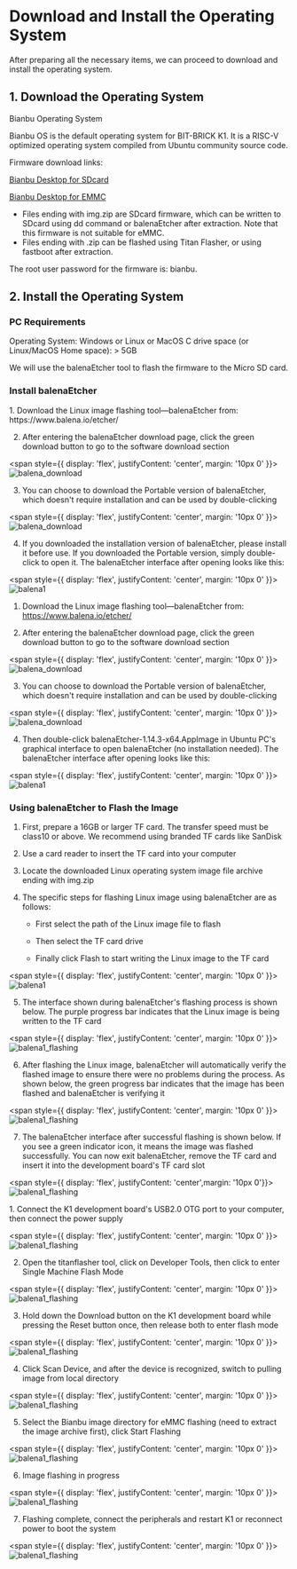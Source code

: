 
# Download and Install the Operating System
After preparing all the necessary items, we can proceed to download and install the operating system.

## 1. Download the Operating System

Bianbu Operating System

Bianbu OS is the default operating system for BIT-BRICK K1. It is a RISC-V optimized operating system compiled from Ubuntu community source code.

Firmware download links:

[Bianbu Desktop for SDcard](https://archive.spacemit.com/image/k1/version/bianbu/v2.1/bianbu-24.04-desktop-k1-v2.1-release-20250124144655.img.zip)
 
[Bianbu Desktop for EMMC](https://archive.spacemit.com/image/k1/version/bianbu/v2.1/bianbu-24.04-desktop-k1-v2.1-release-20250124144655.zip)

- Files ending with img.zip are SDcard firmware, which can be written to SDcard using dd command or balenaEtcher after extraction. Note that this firmware is not suitable for eMMC.
- Files ending with .zip can be flashed using Titan Flasher, or using fastboot after extraction.

The root user password for the firmware is: bianbu.

## 2. Install the Operating System

### PC Requirements
Operating System: Windows or Linux or MacOS
C drive space (or Linux/MacOS Home space): > 5GB

<Tabs>
  <TabItem value="sdcard" label="SDCard" default>
  We will use the balenaEtcher tool to flash the firmware to the Micro SD card.

  ### Install balenaEtcher
<Tabs>
  <TabItem value="apple" label="Windows" default>
    1. Download the Linux image flashing tool—balenaEtcher from:
https://www.balena.io/etcher/

2. After entering the balenaEtcher download page, click the green download button to go to the software download section

<span style={{ 
  display: 'flex', 
  justifyContent: 'center',
  margin: '10px 0'
}}>
![balena_download](/img/k1/getting-started/install/balena_download.png)
</span>

3. You can choose to download the Portable version of balenaEtcher, which doesn't require installation and can be used by double-clicking

<span style={{ 
  display: 'flex', 
  justifyContent: 'center',
  margin: '10px 0'
}}>
![balena_download](/img/k1/getting-started/install/balena_download1.png)
</span>

4. If you downloaded the installation version of balenaEtcher, please install it before use. If you downloaded the Portable version, simply double-click to open it. The balenaEtcher interface after opening looks like this:

<span style={{ 
  display: 'flex', 
  justifyContent: 'center',
  margin: '10px 0'
}}>
![balena1](/img/k1/getting-started/install/balenaEtcher_001.png)
</span>
  </TabItem>
  <TabItem value="orange" label="Linux">
       
1. Download the Linux image flashing tool—balenaEtcher from:
https://www.balena.io/etcher/

2. After entering the balenaEtcher download page, click the green download button to go to the software download section

<span style={{ 
  display: 'flex', 
  justifyContent: 'center',
  margin: '10px 0'
}}>
![balena_download](/img/k1/getting-started/install/balena_download.png)
</span>

3. You can choose to download the Portable version of balenaEtcher, which doesn't require installation and can be used by double-clicking

<span style={{ 
  display: 'flex', 
  justifyContent: 'center',
  margin: '10px 0'
}}>
![balena_download](/img/k1/getting-started/install/balena_download_ubuntu.png)
</span>

4. Then double-click balenaEtcher-1.14.3-x64.AppImage in Ubuntu PC's graphical interface to open balenaEtcher (no installation needed). The balenaEtcher interface after opening looks like this:

<span style={{ 
  display: 'flex', 
  justifyContent: 'center',
  margin: '10px 0'
}}>
![balena1](/img/k1/getting-started/install/balenaEtcher_001.png)
</span>

  </TabItem>
  
</Tabs>

### Using balenaEtcher to Flash the Image
1. First, prepare a 16GB or larger TF card. The transfer speed must be class10 or above. We recommend using branded TF cards like SanDisk

2. Use a card reader to insert the TF card into your computer

3. Locate the downloaded Linux operating system image file archive ending with img.zip

4. The specific steps for flashing Linux image using balenaEtcher are as follows:

    - First select the path of the Linux image file to flash

    - Then select the TF card drive

    - Finally click Flash to start writing the Linux image to the TF card

<span style={{ 
  display: 'flex', 
  justifyContent: 'center',
  margin: '10px 0'
}}>
![balena1](/img/k1/getting-started/install/balenaEtcher_002.png)
</span>

5. The interface shown during balenaEtcher's flashing process is shown below. The purple progress bar indicates that the Linux image is being written to the TF card

<span style={{ 
  display: 'flex', 
  justifyContent: 'center',
  margin: '10px 0'
}}>
![balena1_flashing](/img/k1/getting-started/install/balenaEtcher_Flashing.png)
</span>

6. After flashing the Linux image, balenaEtcher will automatically verify the flashed image to ensure there were no problems during the process. As shown below, the green progress bar indicates that the image has been flashed and balenaEtcher is verifying it

<span style={{ 
  display: 'flex', 
  justifyContent: 'center',
  margin: '10px 0'
}}>
![balena1_flashing](/img/k1/getting-started/install/balenaEtcher_Validating.png)
</span>

7. The balenaEtcher interface after successful flashing is shown below. If you see a green indicator icon, it means the image was flashed successfully. You can now exit balenaEtcher, remove the TF card and insert it into the development board's TF card slot

<span style={{ display: 'flex', justifyContent: 'center',margin: '10px 0'}}> ![balena1_flashing](/img/k1/getting-started/install/balenaEtcher_003.png) </span>
  </TabItem>

  <TabItem value="emmc" label="EMMC" default>
1. Connect the K1 development board's USB2.0 OTG port to your computer, then connect the power supply

<span style={{ 
  display: 'flex', 
  justifyContent: 'center',
  margin: '10px 0'
}}>
![balena1_flashing](/img/k1/getting-started/install/emmc_install_1.png)
</span>

2. Open the titanflasher tool, click on Developer Tools, then click to enter Single Machine Flash Mode

<span style={{ 
  display: 'flex', 
  justifyContent: 'center',
  margin: '10px 0'
}}>
![balena1_flashing](/img/k1/getting-started/install/emmc_install_2.png)
</span>

3. Hold down the Download button on the K1 development board while pressing the Reset button once, then release both to enter flash mode

<span style={{ 
  display: 'flex', 
  justifyContent: 'center',
  margin: '10px 0'
}}>
![balena1_flashing](/img/k1/getting-started/install/emmc_install_3.png)
</span>

4. Click Scan Device, and after the device is recognized, switch to pulling image from local directory

<span style={{ 
  display: 'flex', 
  justifyContent: 'center',
  margin: '10px 0'
}}>
![balena1_flashing](/img/k1/getting-started/install/emmc_install_4.png)
</span>

5. Select the Bianbu image directory for eMMC flashing (need to extract the image archive first), click Start Flashing

<span style={{ 
  display: 'flex', 
  justifyContent: 'center',
  margin: '10px 0'
}}>
![balena1_flashing](/img/k1/getting-started/install/emmc_install_5.png)
</span>

6. Image flashing in progress

<span style={{ 
  display: 'flex', 
  justifyContent: 'center',
  margin: '10px 0'
}}>
![balena1_flashing](/img/k1/getting-started/install/emmc_install_6.png)
</span>

7. Flashing complete, connect the peripherals and restart K1 or reconnect power to boot the system

<span style={{ 
  display: 'flex', 
  justifyContent: 'center',
  margin: '10px 0'
}}>
![balena1_flashing](/img/k1/getting-started/install/emmc_install_7.png)
</span>

  </TabItem>

</Tabs>
